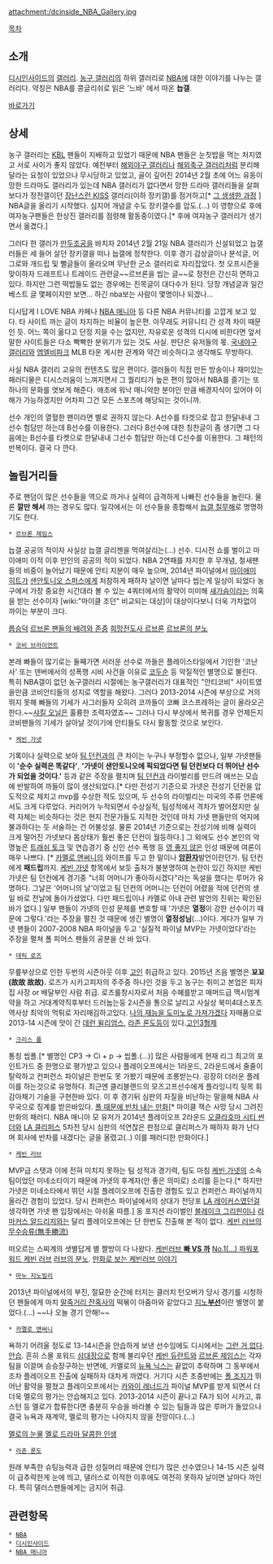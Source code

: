 attachment:/dcinside_NBA_Gallery.jpg

[[목차]]

== 소개 ==
[[디시인사이드]]의 [[디시인사이드/갤러리|갤러리]]. [[농구 갤러리]]의 하위 갤러리로 [[NBA]]에 대한 이야기를 나누는 갤러리다. 약칭은 NBA를 콩글리쉬로 읽은 '느바' 에서 따온 '''늡갤'''.

[http://gall.dcinside.com/board/lists/?id=nba 바로가기]

== 상세 ==
농구 갤러리는 [[KBL]] 팬들이 지배하고 있었기 때문에 NBA 팬들은 눈칫밥을 먹는 처지였고 서로 사이가 좋지 않았다. 예전부터 [[해외야구 갤러리]]나 [[해외축구 갤러리]]처럼 분리해달라는 요청이 있었으나 무시당하고 있었고, 골이 깊어진 2014년 2월 초에 어느 유동이 망한 드라마도 갤러리가 있는데 NBA 갤러리가 없다면서 망한 드라마 갤러리들을 살펴보다가 정전갤이던 [[장난스런 키스|장난스런 KISS]] 갤러리(이하 장키갤)를 점거하고[* [http://gall.dcinside.com/board/view/?id=kiss&no=13274&page=1&exception_mode=recommend 그 생생한 과정] ]   NBA글을 올리기 시작했다. 심지어 개념글 수도 장키갤수를 압도.(...) 이 영향으로 후에 여자농구팬들은 한상진 갤러리를 점령해 활동중이였다.[* 후에 여자농구 갤러리가 생기면서 옮겼다.]

그러다 한 갤러가 [[만두조공]]을 바치자 2014년 2월 21일 NBA 갤러리가 신설되었고 늡갤러들은 세 들어 살던 장키갤을 떠나 늡갤에 정착한다. 이후 경기 감상글이나 분석글, 어그로와 개드립 및 뻘글들이 올라오며 무난한 군소 갤러리로 자리잡았다. 첫 오프시즌을 맞이하자 드래프트나 트레이드 관련글~~르브론을 씹는 글~~로 정전은 간신히 면하고 있다. 하지만 그런 떡밥들도 없는 경우에는 친목글이 대다수가 된다. 당장 개념글과 일간베스트 글 몇페이지만 보면... 하긴 nba보는 사람이 몇명이나 되겠나...

디시답게 I LOVE NBA 카페나 [[NBA 매니아]] 등 다른 NBA 커뮤니티를 고깝게 보고 있다. 타 사이트 까는 글이 차지하는 비율이 높은편. 아무래도 커뮤니티 간 성격 차이 때문인 듯. 어느 쪽이 옮다고 단정 지을 수는 없지만, 자유로운 성격의 디시에 비한다면 앞서 말한 사이트들은 다소 빡빡한 분위기가 있는 것도 사실. 판단은 유저들의 몫. [[국내야구 갤러리]]와 [[엠엘비파크]] MLB 타운 게시판 관계와 약간 비슷하다고 생각해도 무방하다.

사실 NBA 갤러리 고유의 컨텐츠도 많은 편이다. 갤러들이 직접 만든 방송이나 재미있는 패러디물은 디시스러움이 느껴지면서 그 퀄리티가 높은 편이 많아서 NBA를 즐기는 또 하나의 문화를 엿보게 해준다. 애초에 워낙 매니악한 분야인 만큼 배경지식이 있어야 이해가 가능하겠지만 어차피 그건 모든 스포츠에 해당되는 것이니까.

선수 개인의 열혈한 팬이라면 별로 권하지 않는다. A선수를 타겟으로 잡고 한달내내 그 선수 험담만 하는데 B선수를 이용한다. 그러다 B선수에 대한 칭찬글이 좀 생기면 그 다음에는 B선수를 타켓으로 한달내내 그선수 험담만 하는데 C선수를 이용한다. 그 패턴의 반복이다. 결국 다 깐다.

== 놀림거리들 ==
주로 팬덤이 많은 선수들을 역으로 까거나 실력이 급격하게 나빠진 선수들을 놀린다. 물론 '''깔만 해서''' 까는 경우도 많다. 일각에서는 이 선수들을 종합해서 [http://gall.dcinside.com/board/view/?id=nba&no=119331&page=1&exception_mode=recommend 늡갤 칠무해]로 명명하기도 한다.

 * [[르브론 제임스]]
늡갤 공공의 적이자 사실상 늡갤 글리젠을 먹여살리는(...) 선수. 디시전 쇼를 벌이고 마이애미 이적 이후 만인의 공공의 적이 되었다. NBA 2연패를 차지한 후 무개념, 철새팬들의 비중이 늘어났기 때문에 안티 지분이 매우 높으며, 2014년 파이널에서 [[마이애미 히트]]가 [[샌안토니오 스퍼스]]에게 처참하게 패하자 날이면 날마다 씹는게 일상이 되었다 농구에서 가장 중요한 시간대라 볼 수 있는 4쿼터에서의 활약이 미미해 [[새가슴]]이라는 의혹을 받는 선수이자 [wiki:"마이클 조던" 비교되는 대상]이 대상이다보니 더욱 가차없이 까이는 부분이 크다.

[http://m.dcinside.com/view.php?id=nba&no=87958&page=3&recommend=1 릅승덕]
[http://m.dcinside.com/view.php?id=nba&no=93870&page=2&recommend=1 르브론 팬들의 배려와 존중]
[http://m.dcinside.com/view.php?id=nba&no=105472&page=1&recommend=1 희망전도사 르브론]
[http://gall.dcinside.com/board/view/?id=nba&no=150218&page=1&search_pos=&s_type=search_name&s_keyword=%EC%A7%B8%EC%A7%B8%EC%9B%85 르브론의 분노]

 * [[코비 브라이언트]]
본래 빠들이 많기로는 둘째가면 서러운 선수로 까들은 플레이스타일에서 기인한 '코난사' 또는 덴버에서의 성폭행 시비 사건을 이유로 [[조두순|코두순]] 등 악질적인 별명으로 불린다. 특히 NBA갤이 없던 농구갤러리 시절에는 농구갤러리가 대표적인 "안티코비" 사이트였을만큼 코비안티들의 성지로 역할을 해왔다. 그러다 2013-2014 시즌에 부상으로 거의 뛰지 못해 빠들의 기세가 사그러들자 오히려 코까들이 코빠 코스프레하는 글이 올라오곤 한다.~~[[샤킬 오닐]]은 훌륭한 조력자였죠~~
그러나 다시 부상에서 복귀를 경우 언제든지 코비팬들의 기세가 살아날 것이기에 안티들도 다시 활동할 것으로 보인다.

 * [[케빈 가넷]]
기록이나 실력으로 보아 [[팀 던컨]]과의 큰 차이는 누구나 부정할수 없으나, 일부 가넷팬들이 ''' '순수 실력은 똑같다' ''', ''' '가넷이 샌안토니오에 픽되었다면 팀 던컨보다 더 뛰어난 선수가 되었을 것이다.' ''' 등과 같은 주장을 펼치며 [[팀 던컨]]과 라이벌리를 만드려 애쓰는 모습에 반발하여 까들이 많이 생산되었다.[* 다만 전성기 기준으로 가넷은 전성기 던컨을 압도적으로 제치고 mvp를 수상한 적도 있으며, 두 선수의 라이벌리는 미국의 주류 언론에서도 크게 다루었다. 커리어가 누적되면서 수상실적, 팀성적에서 격차가 벌어졌지만 실력 자체는 비슷하다는 것은 현지 전문가들도 지적한 것인데 마치 가넷 팬들만의 억지에 불과하다는 듯 서술하는 건 어불성설. 물론 2014년 기준으로는 전성기에 비해 실력이 크게 떨어진 가넷보다 몸상태가 훨씬 좋은 던컨이 월등하다.] 그 외에도 선수 본인의 악명높은 [[트래쉬 토크]] 및 연습경기 중 신인 선수 폭행 등 [[영 좋지 않은]] 인성 때문에 여론이 매우 나쁘다. [* [[카멜로 앤써니]]의 와이프를 두고 한 말이나 '''[[암]]환자'''발언이란던가. 팀 던컨에게 '''패드립'''까지. [[케빈 가넷]] 항목에서 보듯 출처가 불분명하여 논란이 있긴 하지만 케빈 가넷은 팀 던컨에게 경기중 "너희 어머니가 좋아하시겠다"라는 독설을 했다는 루머가 유명하다. 그날은 '어머니의 날'이었고 팀 던컨의 어머니는 던컨이 어렸을 적에 던컨의 생일 바로 전날에 돌아가셨었다. 다만 패드립이나 카멜로 아내 관련 발언의 진위는 확인된 바가 없다.] 일부 팬들이 가넷의 인성 문제를 변호할 때 '가넷은 '''열정'''이 강한 선수이기 때문에 그렇다.'라는 주장을 펼친 것 때문에 생긴 별명이 '''열정성님'''(...)이다.
게다가 일부 가넷 팬들이 2007-2008 NBA 파이널을 두고 '실질적 파이널 MVP는 가넷이었다'라는 주장을 펼쳐 폴 피어스 팬들의 공분을 산 바 있다.

 * [[데릭 로즈]]
무릎부상으로 인한 두번의 시즌아웃 이후 [[고인]] 취급하고 있다. 2015년 즈음 별명은 '''꾜꾜(故故 故故).''' 로즈가 시카고피자의 주주중 하나인 것을 두고 농구는 취미고 본업은 피자집 사장 or 배달부인 사람 취급. 로즈룰창시자로서 처음 수혜를받고 매머드급 맥시멈계약을 하고 거대계약직후부터 드러눕는둥 2시즌을 통으로 날리고 사실상 북미4대스포츠역사상 최악의 먹튀로 자리매김하고있다. [http://gall.dcinside.com/board/view/?id=nba&no=109626&page=1&exception_mode=recommend 나의 재능을 도미노로 가져가겠다] 자매품으로 2013-14 시즌에 맛이 간 [[데런 윌리엄스]], [[라존 론도]]등이 있다.[http://gall.dcinside.com/board/view/?id=nba&no=60471&page=4&exception_mode=recommend 고인3형제]

 * [[크리스 폴]]
통칭 씹폴.[* 별명인 CP3 -> Ci + p -> 씹폴.(...)] 많은 사람들에게 현재 리그 최고의 포인트가드 중 한명으로 평가받고 있으나 플레이오프에서는 1라운드, 2라운드에서 줄줄이 탈락하고 컨퍼런스 파이널은 한번도 못 가봤기 때문에 조롱받는다. 굉장히 더러운 플레이를 하는것으로 유명하다. 최근엔 클리블랜드의 모즈고프선수에게 플라잉니킥 뒷목 휘감아채기 기술을 구현한바 있다. 이 후 경기뒤 심판의 자질을 비난하는 말을해 NBA 사무국으로 징계를 받은바있다. 
[http://gall.dcinside.com/board/view/?id=nba&no=65828&page=4&exception_mode=recommend 폴 때문에 반차 내는 만화][* 마이클 잭슨 사망 당시 그려진 만화의 패러디. NBA 매니아 모 유저가 2014년 플레이오프 2라운드 [[오클라호마 시티 썬더]]와 [[LA 클리퍼스]] 5차전 당시 심판의 석연찮은 판정으로 클리퍼스가 패하자 화가 난다며 회사에 반차를 내겠다는 글을 올렸고(..) 이를 패러디한 만화이다.]

 * [[케빈 러브]]
MVP급 스탯과 이에 전혀 미치지 못하는 팀 성적과 경기력, 팀도 마침 [[케빈 가넷]]의 소속팀이었던 미네소타이기 때문에 가넷의 후계자(안 좋은 의미로) 소리를 듣는다.[* 하지만 가넷은 미네소타에서 뛰던 시절  플레이오프에 진출한 경험도 있고 컨퍼런스 파이널까지 올라간 경험이 있었다. 당시 컨퍼런스 파이널에서의 상대가 전당포 [[LA 레이커스]]였던걸 생각하면 가넷 팬 입장에서는 아쉬울 따름.] 동 포지션 라이벌인 [[블레이크 그리핀]]이나 [[라마커스 알드리지]]와는 달리 플레이오프에는 단 한번도 진출해 본 적이 없다. [http://gall.dcinside.com/board/view/?id=nba&no=68836&page=3&exception_mode=recommend 케빈 러브의 무수승류(無手勝流)]

떠오르는 스찌계의 샛별답게 별 짤방이 다 나왔다.
[http://m.dcinside.com/view.php?id=nba&no=31156&page=7&recommend=1 케빈러브 '''빠 VS 까''']
[http://m.dcinside.com/view.php?id=nba&no=31395&page=7&recommend=1 No.1(...) 파워포워드 케빈 러브]
[http://m.dcinside.com/view.php?id=nba&no=31691&page=7&recommend=1 러브의 분노].
[http://gall.dcinside.com/board/view/?id=nba&no=136693 만화로 보는 케빈러브 이야기]

 * [[마누 지노빌리]]
2013년 파이널에서의 부진, 절묘한 순간에 터지는 클러치 턴오버가 당시 경기를 시청하던 팬들에게 마치 [[말죽거리 잔혹사]]의 떡볶이 아줌마와 같았다고 [http://gall.dcinside.com/board/view/?id=nba&no=64299&page=1&search_pos=-70687&s_type=search_all&s_keyword=%EB%A7%90%EC%A3%BD%EA%B1%B0%EB%A6%AC 지노'''부선''']이란 별명이 붙었다.(...) ~~나 오늘 경기 안해!~~

 * [[카멜로 앤써니]]
욕하기 어려울 정도로 13-14시즌을 안습하게 보낸 선수임에도 디시에서는 [[그런 거 없다]]. [[안습]]. 흔히 스몰 포워드 [[삼대장]]으로 함께 불리우던 [[케빈 듀란트]]와 [[르브론 제임스]]는 각자 팀을 이끌며 승승장구하는 반면에, 카멜로의 [[뉴욕 닉스]]는 끝없이 추락하며 그 동부에서조차 플레이오프 진출에 실패하자 대차게 까였다. 거기다 시즌 초중반에는 [[폴 조지]]가 뛰어난 활약을 펼쳤고 플레이오프에서는 [[카와이 레너드]]가 파이널 MVP를 받게 되면서 더더욱 멜로의 평가는 안습해지고 있다. 2013-2014 시즌이 끝나고 FA가 되어 시카고, 휴스턴 등 멜로가 합류한다면 충분히 우승을 바라볼 수 있는 팀들과 많은 루머가 돌았으나 결국 뉴욕과 재계약, 멜로의 평가는 나아지지 않을 전망이다.(...)

[http://m.dcinside.com/view.php?id=nba&no=4286&page=11&recommend=1 멜로의 눈물]
[http://m.dcinside.com/view.php?id=nba&no=3103&page=11&recommend=1 멜로 드라마 달콤한 인생]

 * [[라존 론도]]
원래 부족한 슈팅능력과 급한 성질머리 때문에 안티가 많은 선수였으나 14-15 시즌 실력이 급추락한게 눈에 띄고, 댈러스로 이적한 이후에도 여전히 못하자 날이면 날마다 까인다. 특히 댈러스팬들에게는 금지어 취급.

== 관련항목 ==
 * [[NBA]]
 * [[디시인사이드]]
 * [[NBA 매니아]]
